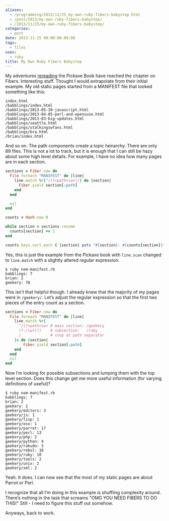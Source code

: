 ```yaml
---
aliases:
  - /programming/2013/11/25_my-own-ruby-fibers-babystep.html
  - /post/2013/my-own-ruby-fibers-babystep/
  - /2013/11/25/my-own-ruby-fibers-babystep/
categories:
  - post
date: 2013-11-25 00:00:00-08:00
tags:
  - files
uses:
  - ruby
title: My Own Ruby Fibers Babystep
---
```


[rereading]: /post/2013/11/rereading-the-pickaxe/

My adventures [rereading][] the Pickaxe Book have reached the chapter on Fibers.
Interesting stuff.
Thought I would extrapolate from their initial example.
My old static pages started from a MANIFEST file that looked something like this:

```
index.html
/babblings/index.html
/babblings/2013-05-30-javascript.html
/babblings/2013-04-05-perl-and-opensuse.html
/babblings/2013-03-big-updates.html
/babblings/seattle.html
/babblings/stalkingswfans.html
/babblings/bra.html
/brian/index.html
```

And so on.
The path components create a topic heirarchy.
There are only 89 files.
This is not a lot to track, but it is enough that I can still be hazy about some high level details.
For example, I have no idea how many pages are in each section.

```ruby
sections = Fiber.new do
  File.foreach "MANIFEST" do |line|
    line.match %r{^/(?<path>\w+)/} do |section|
      Fiber.yield section[:path]
    end
  end

  nil
end

counts = Hash.new 0

while section = sections.resume
  counts[section] += 1
end

counts.keys.sort.each { |section| puts "#{section}: #{counts[section]}" }
```

Yes, this is just the example from the Pickaxe book with `line.scan` changed to
`line.match` with a slightly altered regular expression.

```
$ ruby nom-manifest.rb
babblings: 7
brian: 2
geekery: 78
```

This isn’t that helpful though.
I already knew that the majority of my pages were in `/geekery/`.
Let’s adjust the regular expression so that the first two pieces of the entry count as a section.

```ruby
sections = Fiber.new do
  File.foreach "MANIFEST" do |line|
    line.match %r{
      ^/(?<path>\w+ # main section: /geekery
      (?:/\w+)?)    # subsection:   /ruby
      /             # stop at path separator
    }x do |section|
        Fiber.yield section[:path]
    end
  end
  nil
end
```

Now I’m looking for possible subsections and lumping them with the top level section.
Does this change get me more useful information (for varying definitions of useful)?

```
$ ruby nom-manifest.rb
babblings: 7
brian: 2
geekery: 2
geekery/editors: 3
geekery/js: 1
geekery/lisp: 1
geekery/osx: 1
geekery/parrot: 17
geekery/perl: 13
geekery/php: 2
geekery/python: 9
geekery/rakudo: 3
geekery/rebol: 10
geekery/ruby: 10
geekery/tools: 2
geekery/unix: 2
geekery/xml: 2
```

Yeah.
It does.
I can now see that the most of my static pages are about Parrot or Perl.

I recognize that all I’m doing in this example is shuffling complexity around.
There’s nothing in the task that screams "OMG YOU NEED FIBERS TO DO THIS!"
Still - I need to figure this stuff out somehow.

Anyways, back to work.
